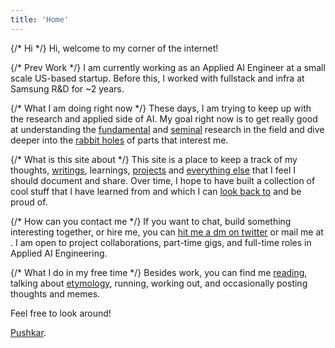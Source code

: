 ```yaml
---
title: 'Home'
---
```



{/* Hi */}
Hi, welcome to my corner of the internet!

{/* Prev Work */}
I am currently working as an Applied AI Engineer at a small scale US-based startup. Before this, I worked with fullstack and infra at Samsung R&D for ~2 years.

{/* What I am doing right now */}
These days, I am trying to keep up with the research and applied side of AI. My goal right now is to get really good at understanding the [fundamental](https://gwern.net/doc/science/1986-hamming) and [seminal](https://arc.net/folder/D0472A20-9C20-4D3F-B145-D2865C0A9FEE) research in the field and dive deeper into the [rabbit holes](https://x.com/thepushkarp/status/1876322871393620011) of parts that interest me.

{/* What is this site about */}
This site is a place to keep a track of my thoughts, [writings](/blog), learnings, [projects](/projects) and [everything else](/misc) that I feel I should document and share. Over time, I hope to have built a collection of cool stuff that I have learned from and which I can [look back to](https://youtu.be/UF8uR6Z6KLc?si=SKb-Z4M-Jl1N1u52&t=297) and be proud of.

{/* How can you contact me */}
If you want to chat, build something interesting together, or hire me, you can [hit me a dm on twitter](https://twitter.com/thepushkarp) or mail me at <RevealMail placeholder="my email" isLink={true} />. I am open to project collaborations, part-time gigs, and full-time roles in Applied AI Engineering.

{/* What I do in my free time */}
Besides work, you can find me [reading](https://www.goodreads.com/user/show/98783562-pushkar), talking about [etymology](/etymology), running, working out, and occasionally posting thoughts and memes.

Feel free to look around!

[Pushkar](/).
